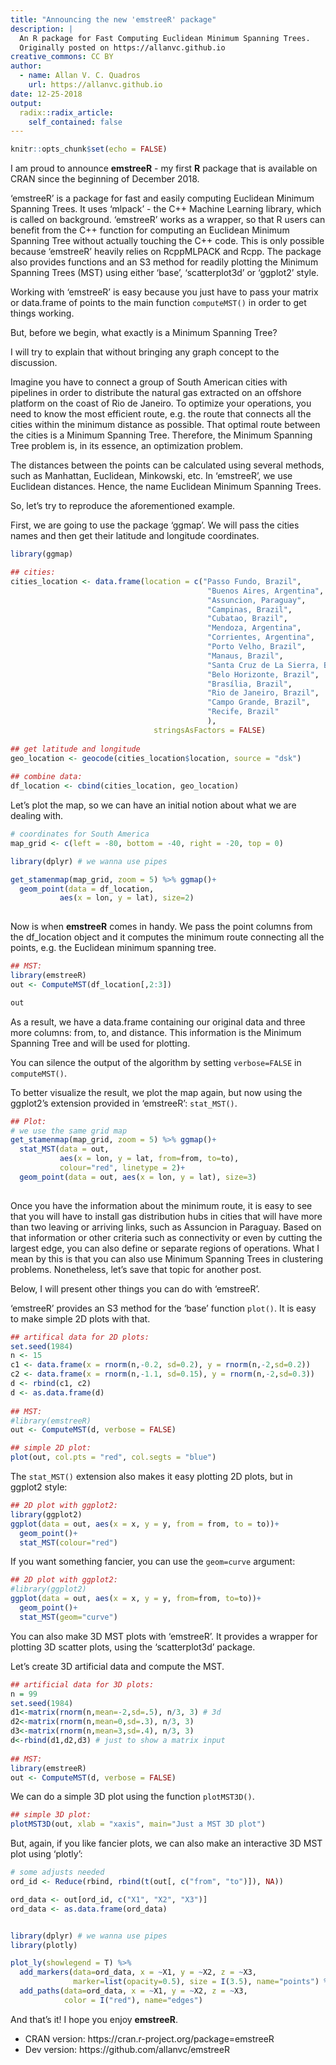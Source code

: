 ```yaml
---
title: "Announcing the new 'emstreeR' package"
description: |
  An R package for Fast Computing Euclidean Minimum Spanning Trees.
  Originally posted on https://allanvc.github.io
creative_commons: CC BY
author:
  - name: Allan V. C. Quadros
    url: https://allanvc.github.io
date: 12-25-2018
output:
  radix::radix_article:
    self_contained: false
---
```


```r
knitr::opts_chunk$set(echo = FALSE)
```

I am proud to announce **emstreeR** - my first **R** package that is available on CRAN since the beginning of December 2018.

'emstreeR' is a package for fast and easily computing Euclidean Minimum Spanning Trees. It uses 'mlpack' - the C++ Machine Learning library, which is called on background. 'emstreeR' works as a wrapper, so that R users can benefit from the C++ function for computing an Euclidean Minimum Spanning Tree without actually touching the C++ code. This is only possible because 'emstreeR' heavily relies on RcppMLPACK and Rcpp. The package also provides functions and an S3 method for readily plotting the Minimum Spanning Trees (MST) using either 'base', 'scatterplot3d' or 'ggplot2' style.

Working with 'emstreeR' is easy because you just have to pass your matrix or data.frame of points to the main function `computeMST()` in order to get things working.

But, before we begin, what exactly is a Minimum Spanning Tree?

I will try to explain that without bringing any graph concept to the discussion.

Imagine you have to connect a group of South American cities with pipelines in order to distribute the natural gas extracted on an offshore platform on the coast of Rio de Janeiro. To optimize your operations, you need to know the most efficient route, e.g. the route that connects all the cities within the minimum distance as possible. That optimal route between the cities is a Minimum Spanning Tree. Therefore, the Minimum Spanning Tree problem is, in its essence, an optimization problem. 

The distances between the points can be calculated using several methods, such as Manhattan, Euclidean, Minkowski, etc. In 'emstreeR', we use Euclidean distances. Hence, the name Euclidean Minimum Spanning Trees.

So, let's try to reproduce the aforementioned example. 

First, we are going to use the package 'ggmap'. We will pass the cities names and then get their latitude and longitude coordinates.

```r
library(ggmap)

## cities:
cities_location <- data.frame(location = c("Passo Fundo, Brazil", 
                                            "Buenos Aires, Argentina",
                                            "Assuncion, Paraguay",
                                            "Campinas, Brazil",
                                            "Cubatao, Brazil",
                                            "Mendoza, Argentina",
                                            "Corrientes, Argentina",
                                            "Porto Velho, Brazil",
                                            "Manaus, Brazil",
                                            "Santa Cruz de La Sierra, Bolivia",
                                            "Belo Horizonte, Brazil",
                                            "Brasília, Brazil",
                                            "Rio de Janeiro, Brazil",
                                            "Campo Grande, Brazil",
                                            "Recife, Brazil"
                                            ), 
                                stringsAsFactors = FALSE)
    
## get latitude and longitude
geo_location <- geocode(cities_location$location, source = "dsk")
    
## combine data:
df_location <- cbind(cities_location, geo_location)
```

Let's plot the map, so we can have an initial notion about what we are dealing with.

```r
# coordinates for South America
map_grid <- c(left = -80, bottom = -40, right = -20, top = 0) 

library(dplyr) # we wanna use pipes

get_stamenmap(map_grid, zoom = 5) %>% ggmap()+
  geom_point(data = df_location,
           aes(x = lon, y = lat), size=2)
  
```


Now is when **emstreeR** comes in handy. We pass the point columns from the df_location object and it computes the minimum route connecting all the points, e.g. the Euclidean minimum spanning tree.


```r
## MST:
library(emstreeR)
out <- ComputeMST(df_location[,2:3])

out
```

As a result, we have a data.frame containing our original data and three more columns: from, to, and distance. This information is the Minimum Spanning Tree and will be used for plotting.

You can silence the output of the algorithm by setting `verbose=FALSE` in `computeMST()`.

To better visualize the result, we plot the map again, but now using the ggplot2's extension provided in 'emstreeR': `stat_MST()`.

```r
## Plot:
# we use the same grid map    
get_stamenmap(map_grid, zoom = 5) %>% ggmap()+
  stat_MST(data = out,
           aes(x = lon, y = lat, from=from, to=to), 
           colour="red", linetype = 2)+
  geom_point(data = out, aes(x = lon, y = lat), size=3)
  
```

Once you have the information about the minimum route, it is easy to see that you will have to install gas distribution hubs in cities that will have more than two leaving or arriving links, such as Assuncion in Paraguay. Based on that information or other criteria such as connectivity or even by cutting the largest edge, you can also define or separate regions of operations. What I mean by this is that you can also use Minimum Spanning Trees in clustering problems. Nonetheless, let's save that topic for another post.

Below, I will present other things you can do with 'emstreeR'.

'emstreeR' provides an S3 method for the 'base' function `plot()`. It is easy to make simple 2D plots with that.

```r
## artifical data for 2D plots:
set.seed(1984)
n <- 15
c1 <- data.frame(x = rnorm(n,-0.2, sd=0.2), y = rnorm(n,-2,sd=0.2))
c2 <- data.frame(x = rnorm(n,-1.1, sd=0.15), y = rnorm(n,-2,sd=0.3)) 
d <- rbind(c1, c2)
d <- as.data.frame(d)
  
## MST:
#library(emstreeR)
out <- ComputeMST(d, verbose = FALSE)  
```

```r
## simple 2D plot:
plot(out, col.pts = "red", col.segts = "blue")
```

The `stat_MST()` extension also makes it easy plotting 2D plots, but in ggplot2 style:

```r
## 2D plot with ggplot2:
library(ggplot2)
ggplot(data = out, aes(x = x, y = y, from = from, to = to))+ 
  geom_point()+ 
  stat_MST(colour="red")
```

If you want something fancier, you can use the `geom=curve` argument:

```r
## 2D plot with ggplot2:
#library(ggplot2)
ggplot(data = out, aes(x = x, y = y, from=from, to=to))+ 
  geom_point()+ 
  stat_MST(geom="curve")
```

You can also make 3D MST plots with 'emstreeR'. It provides a wrapper for plotting 3D scatter plots, using the 'scatterplot3d' package.

Let's create 3D artificial data and compute the MST.

```r
## artificial data for 3D plots:
n = 99
set.seed(1984)
d1<-matrix(rnorm(n,mean=-2,sd=.5), n/3, 3) # 3d
d2<-matrix(rnorm(n,mean=0,sd=.3), n/3, 3)
d3<-matrix(rnorm(n,mean=3,sd=.4), n/3, 3)
d<-rbind(d1,d2,d3) # just to show a matrix input
  
## MST:
library(emstreeR)
out <- ComputeMST(d, verbose = FALSE)
```

We can do a simple 3D plot using the function `plotMST3D()`.

```r
## simple 3D plot:
plotMST3D(out, xlab = "xaxis", main="Just a MST 3D plot")
```

But, again, if you like fancier plots, we can also make an interactive 3D MST plot using 'plotly':

```r

# some adjusts needed
ord_id <- Reduce(rbind, rbind(t(out[, c("from", "to")]), NA))

ord_data <- out[ord_id, c("X1", "X2", "X3")]
ord_data <- as.data.frame(ord_data)


library(dplyr) # we wanna use pipes
library(plotly)

plot_ly(showlegend = T) %>%
  add_markers(data=ord_data, x = ~X1, y = ~X2, z = ~X3, 
              marker=list(opacity=0.5), size = I(3.5), name="points") %>%
  add_paths(data=ord_data, x = ~X1, y = ~X2, z = ~X3, 
            color = I("red"), name="edges")
```


And that's it! I hope you enjoy **emstreeR**.

* CRAN version: https://cran.r-project.org/package=emstreeR
* Dev version: https://github.com/allanvc/emstreeR
